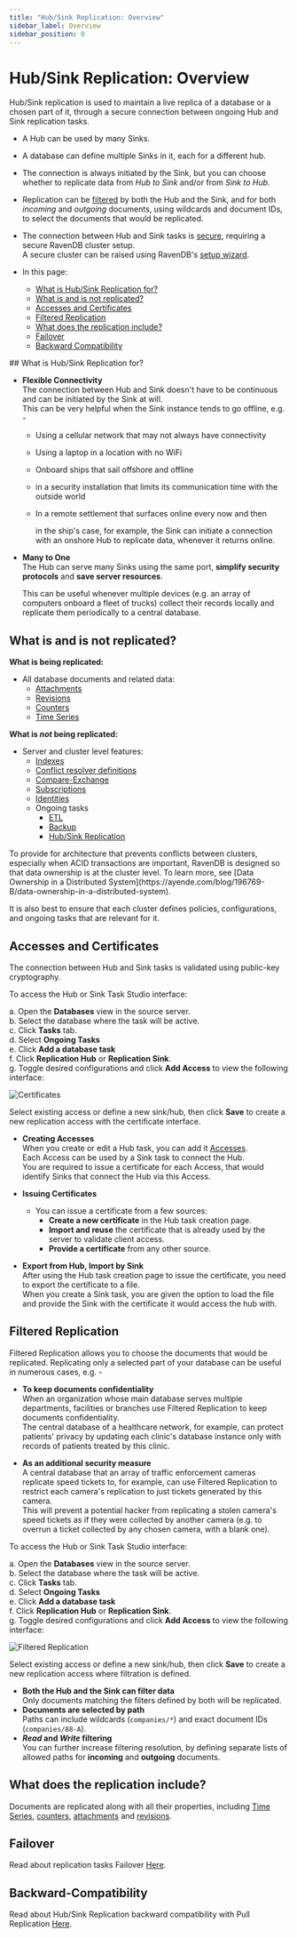 ```yaml
---
title: "Hub/Sink Replication: Overview"
sidebar_label: Overview
sidebar_position: 0
---
```



# Hub/Sink Replication: Overview
<Admonition type="note" title="Note">

Hub/Sink replication is used to maintain a live replica of a database 
or a chosen part of it, through a secure connection between ongoing Hub 
and Sink replication tasks.  

* A Hub can be used by many Sinks.  

* A database can define multiple Sinks in it, each for a different hub.  

* The connection is always initiated by the Sink, but you can choose 
  whether to replicate data from *Hub to Sink* and/or from *Sink to Hub*.  

* Replication can be [filtered](../../../../../studio/database/tasks/ongoing-tasks/hub-sink-replication/overview#filtered-replication) 
  by both the Hub and the Sink, and for both *incoming* and *outgoing* documents, using wildcards and document IDs, to select the 
  documents that would be replicated.  

* The connection between Hub and Sink tasks is [secure](../../../../../studio/database/tasks/ongoing-tasks/hub-sink-replication/overview#accesses-and-certificates), 
  requiring a secure RavenDB cluster setup.  
  A secure cluster can be raised using RavenDB's [setup wizard](../../../../../start/installation/setup-wizard#secure-setup-with-a-let).  

* In this page:
    * [What is Hub/Sink Replication for?](../../../../../studio/database/tasks/ongoing-tasks/hub-sink-replication/overview#what-is-hub/sink-replication-for?)  
    * [What is and is not replicated?](../../../../../studio/database/tasks/ongoing-tasks/hub-sink-replication/overview#what-is-and-is-not-replicated?)  
    * [Accesses and Certificates](../../../../../studio/database/tasks/ongoing-tasks/hub-sink-replication/overview#accesses-and-certificates)  
    * [Filtered Replication](../../../../../studio/database/tasks/ongoing-tasks/hub-sink-replication/overview#filtered-replication)  
    * [What does the replication include?](../../../../../studio/database/tasks/ongoing-tasks/hub-sink-replication/overview#what-does-the-replication-include?)  
    * [Failover](../../../../../studio/database/tasks/ongoing-tasks/hub-sink-replication/overview#failover)  
    * [Backward Compatibility](../../../../../studio/database/tasks/ongoing-tasks/hub-sink-replication/overview#backward-compatibility)  
</Admonition>
## What is Hub/Sink Replication for?

* **Flexible Connectivity**  
  The connection between Hub and Sink doesn't have to be continuous 
  and can be initiated by the Sink at will.  
  This can be very helpful when the Sink instance tends to go offline, e.g. -  

   * Using a cellular network that may not always have connectivity  
   * Using a laptop in a location with no WiFi
   * Onboard ships that sail offshore and offline  
   * in a security installation that limits its communication time 
     with the outside world  
   * In a remote settlement that surfaces online every now and then  
   
     in the ship's case, for example, the Sink can initiate a connection 
     with an onshore Hub to replicate data, whenever it returns online.  

* **Many to One**  
  The Hub can serve many Sinks using the same port, **simplify 
  security protocols** and **save server resources**.  

    This can be useful whenever multiple devices (e.g. an array of computers 
    onboard a fleet of trucks) collect their records locally and replicate them 
    periodically to a central database.  




## What is and is not replicated?

**What is being replicated:**  

  * All database documents and related data:  
    * [Attachments](../../../../../document-extensions/attachments/what-are-attachments)  
    * [Revisions](../../../../../document-extensions/revisions/overview)  
    * [Counters](../../../../../document-extensions/counters/overview)  
    * [Time Series](../../../../../document-extensions/timeseries/overview)  

**What is _not_ being replicated:**  

  * Server and cluster level features:  
    * [Indexes](../../../../../indexes/creating-and-deploying)  
    * [Conflict resolver definitions](../../../../../server/clustering/replication/replication-conflicts#conflict-resolution-script)  
    * [Compare-Exchange](../../../../../client-api/operations/compare-exchange/overview)  
    * [Subscriptions](../../../../../client-api/data-subscriptions/what-are-data-subscriptions)
    * [Identities](../../../../../server/kb/document-identifier-generation#strategy--3)  
    * Ongoing tasks
      * [ETL](../../../../../server/ongoing-tasks/etl/basics)
      * [Backup](../../../../../studio/database/tasks/backup-task)
      * [Hub/Sink Replication](../../../../../studio/database/tasks/ongoing-tasks/hub-sink-replication/overview)

<Admonition type="note" title="Why are some cluster-level features not replicated?" id="why-are-some-cluster-level-features-not-replicated" href="#why-are-some-cluster-level-features-not-replicated">
To provide for architecture that prevents conflicts between clusters, especially when ACID transactions are important, 
RavenDB is designed so that data ownership is at the cluster level.  
To learn more, see [Data Ownership in a Distributed System](https://ayende.com/blog/196769-B/data-ownership-in-a-distributed-system).

It is also best to ensure that each cluster defines policies, configurations, and ongoing tasks that are relevant for it.  
</Admonition>




## Accesses and Certificates

The connection between Hub and Sink tasks is validated using public-key cryptography.  

To access the Hub or Sink Task Studio interface:  

a. Open the **Databases** view in the source server.  
b. Select the database where the task will be active.  
c. Click **Tasks** tab.  
d. Select **Ongoing Tasks**  
e. Click **Add a database task**  
f. Click **Replication Hub** or **Replication Sink**.  
g. Toggle desired configurations and click **Add Access** to view the following interface:

![Certificates](./assets/certificates-hub-sink-replication.png)

Select existing access or define a new sink/hub, then click **Save** to create a new replication access with the certificate interface.  


* **Creating Accesses**  
  When you create or edit a Hub task, you can add it [Accesses](../../../../../studio/database/tasks/ongoing-tasks/hub-sink-replication/replication-hub-task#access-configuration).  
  Each Access can be used by a Sink task to connect the Hub.  
  You are required to issue a certificate for each Access, that would 
  identify Sinks that connect the Hub via this Access.  

* **Issuing Certificates**  
  * You can issue a certificate from a few sources:  
     * **Create a new certificate** in the Hub task creation page.  
     * **Import and reuse** the certificate that is already used 
       by the server to validate client access.  
     * **Provide a certificate** from any other source.  
  
* **Export from Hub, Import by Sink**  
  After using the Hub task creation page to issue the certificate, 
  you need to export the certificate to a file.  
  When you create a Sink task, you are given the option to load 
  the file and provide the Sink with the certificate it would access 
  the hub with.  



## Filtered Replication

Filtered Replication allows you to choose the documents that would 
be replicated. Replicating only a selected part of your database 
can be useful in numerous cases, e.g. -  

* **To keep documents confidentiality**  
  When an organization whose main database serves multiple departments, 
  facilities or branches use Filtered Replication to keep documents 
  confidentiality.  
  The central database of a healthcare network, for example, can protect 
  patients' privacy by updating each clinic's database instance only with 
  records of patients treated by this clinic.  

* **As an additional security measure**  
  A central database that an array of traffic enforcement cameras replicate
  speed tickets to, for example, can use Filtered Replication to restrict
  each camera's replication to just tickets generated by this camera.  
  This will prevent a potential hacker from replicating a stolen camera's
  speed tickets as if they were collected by another camera (e.g. to overrun
  a ticket collected by any chosen camera, with a blank one).  

To access the Hub or Sink Task Studio interface:  

a. Open the **Databases** view in the source server.  
b. Select the database where the task will be active.  
c. Click **Tasks** tab.  
d. Select **Ongoing Tasks**  
e. Click **Add a database task**  
f. Click **Replication Hub** or **Replication Sink**.  
g. Toggle desired configurations and click **Add Access** to view the following interface:

![Filtered Replication](./assets/filtering-hub-sink-replication.png)

Select existing access or define a new sink/hub, then click **Save** to create a new replication access where filtration is defined.  


<Admonition type="info" title="Info">

* **Both the Hub and the Sink can filter data**  
   Only documents matching the filters defined by both will be replicated.  
* **Documents are selected by path**  
  Paths can include wildcards (`companies/*`) and 
  exact document IDs (`companies/88-A`).  
* ***Read* and *Write* filtering**  
  You can further increase filtering resolution, by 
  defining separate lists of allowed paths for **incoming** 
  and **outgoing** documents.  

</Admonition>



## What does the replication include?

Documents are replicated along with all their properties, including 
[Time Series](../../../../../document-extensions/timeseries/overview), 
[counters](../../../../../document-extensions/counters/overview), 
[attachments](../../../../../document-extensions/attachments/what-are-attachments) 
and [revisions](../../../../../document-extensions/revisions/overview). 



## Failover
Read about replication tasks Failover [Here](../../../../../server/ongoing-tasks/hub-sink-replication#failover).  


## Backward-Compatibility
Read about Hub/Sink Replication backward compatibility with Pull Replication [Here](../../../../../server/ongoing-tasks/hub-sink-replication#backward-compatibility).  


